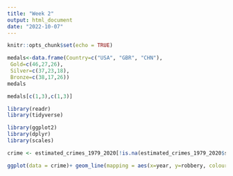 ```yaml
---
title: "Week 2"
output: html_document
date: "2022-10-07"
---
```


```r
knitr::opts_chunk$set(echo = TRUE)
```

```r
medals<-data.frame(Country=c("USA", "GBR", "CHN"),
 Gold=c(46,27,26),
 Silver=c(37,23,18),
 Bronze=c(38,17,26))
medals
```


```r
medals[c(1,3),c(1,3)]
```

```r
library(readr)
library(tidyverse)
```

```r
library(ggplot2)
library(dplyr)
library(scales)
```

```r
crime <- estimated_crimes_1979_2020[!is.na(estimated_crimes_1979_2020$state_name),]
```

```r
ggplot(data = crime)+ geom_line(mapping = aes(x=year, y=robbery, colour= state_name))+theme(legend.key.size = unit(.5, 'cm'),legend.text = element_text(size=7))+labs(colour = "State names")+scale_y_continuous(breaks = pretty_breaks())
```








